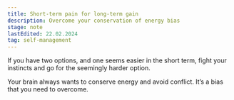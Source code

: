 ```yaml
---
title: Short-term pain for long-term gain
description: Overcome your conservation of energy bias
stage: note
lastEdited: 22.02.2024
tag: self-management
---
```



If you have two options, and one seems easier in the short term, fight your instincts and go for the seemingly harder option.

Your brain always wants to conserve energy and avoid conflict. It’s a bias that you need to overcome.
